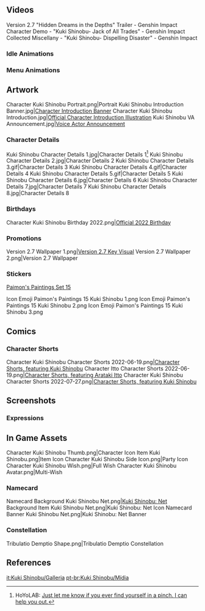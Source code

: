 <!-- Only media posted by HoYoverse. This includes artwork (made in-house or commissioned) and promotional videos. The exception is GIFs of the character using their talents. Make sure to cite the source. -->
{{CharacterTabs}}

==Videos==
<gallery hideaddbutton="true" captionalign="center">
Version 2.7 "Hidden Dreams in the Depths" Trailer - Genshin Impact
Character Demo - "Kuki Shinobu- Jack of All Trades" - Genshin Impact
Collected Miscellany - "Kuki Shinobu- Dispelling Disaster" - Genshin Impact
</gallery>
<!--
==Animations==
===Talent GIFs===
<gallery hideaddbutton="true" captionalign="center">
Shinobu's Shadowsword Normal Preview.gif|Normal Attack, [[Shinobu's Shadowsword]]
Shinobu's Shadowsword Charged Preview.gif|Charged Attack, Shinobu's Shadowsword
Shinobu's Shadowsword Plunge Preview.gif|Plunge Attack, Shinobu's Shadowsword
Sanctifying Ring Preview.gif|Elemental Skill, [[Sanctifying Ring]]
Sanctifying Ring Hold Preview.gif|Elemental Skill (Hold), Sanctifying Ring
Gyoei Narukami Kariyama Rite Preview.gif|Elemental Burst, [[Gyoei Narukami Kariyama Rite]]
</gallery>-->
===Idle Animations===
{{Preview
|size=180px
|file1=Idle Kuki Shinobu 1
|file2=Idle Kuki Shinobu 2
}}
===Menu Animations===
{{Preview
|size=180px
|file1=Talent Menu Kuki Shinobu
|file2=Weapon Menu Kuki Shinobu
}}

==Artwork==
<gallery hideaddbutton="true" captionalign="center">
Character Kuki Shinobu Portrait.png|Portrait
Kuki Shinobu Introduction Banner.jpg|[https://www.hoyolab.com/article/3997039 Character Introduction Banner]<!--2022-03-28-->
Character Kuki Shinobu Introduction.jpg|[https://twitter.com/genshinimpact/status/1508384149458980864 Official Character Introduction Illustration]<!--2022-03-28-->
Kuki Shinobu VA Announcement.jpg|[https://twitter.com/GenshinImpact/status/1537676417420480515 Voice Actor Announcement]
</gallery>

===Character Details===
<gallery hideaddbutton="true" captionalign="center">
Kuki Shinobu Character Details 1.jpg|Character Details 1<ref name="charDetails">HoYoLAB: [https://www.hoyolab.com/article/5459824 Just let me know if you ever find yourself in a pinch. I can help you out.]</ref>
Kuki Shinobu Character Details 2.jpg|Character Details 2
Kuki Shinobu Character Details 3.gif|Character Details 3
Kuki Shinobu Character Details 4.gif|Character Details 4
Kuki Shinobu Character Details 5.gif|Character Details 5
Kuki Shinobu Character Details 6.jpg|Character Details 6
Kuki Shinobu Character Details 7.jpg|Character Details 7
Kuki Shinobu Character Details 8.jpg|Character Details 8
</gallery>

===Birthdays===
<gallery hideaddbutton="true" captionalign="center">
Character Kuki Shinobu Birthday 2022.png|[https://twitter.com/GenshinImpact/status/1552142987374735362 Official 2022 Birthday]
</gallery>
<!--
===Holiday===
<gallery hideaddbutton="true" captionalign="center">

</gallery>-->

===Promotions===
<gallery hideaddbutton="true" captionalign="center">
Version 2.7 Wallpaper 1.png|[https://twitter.com/GenshinImpact/status/1541421090949533857 Version 2.7 Key Visual]
Version 2.7 Wallpaper 2.png|Version 2.7 Wallpaper
</gallery>

<!--
===Social Media===
<gallery hideaddbutton="true" captionalign="center">

</gallery>
-->

===Stickers===
;[https://twitter.com/GenshinImpact/status/1540182935814385664 Paimon's Paintings Set 15]
<gallery hideaddbutton="true" captionalign="center">
Icon Emoji Paimon's Paintings 15 Kuki Shinobu 1.png
Icon Emoji Paimon's Paintings 15 Kuki Shinobu 2.png
Icon Emoji Paimon's Paintings 15 Kuki Shinobu 3.png
</gallery>
<!--
===Miscellaneous===
<gallery hideaddbutton="true" captionalign="center">

</gallery>

==Events==
* Event Name 1/Gallery
* Event Name 2/Gallery
-->
==Comics==
===Character Shorts===
<gallery hideaddbutton="true" captionalign="center">
Character Kuki Shinobu Character Shorts 2022-06-19.png|[https://twitter.com/GenshinImpact/status/1538735894512865280 Character Shorts, featuring Kuki Shinobu]
Character Itto Character Shorts 2022-06-19.png|[https://twitter.com/GenshinImpact/status/1538734637387751424 Character Shorts, featuring Arataki Itto]
Character Kuki Shinobu Character Shorts 2022-07-27.png|[https://twitter.com/GenshinImpact/status/1552142987462852612 Character Shorts, featuring Kuki Shinobu]
</gallery>

==Screenshots==
===Expressions===
{{Character Expression
|character   = Kuki Shinobu
|expression1 = Default
|expression2 = Pensive
|expression3 = Confident
}}

==In Game Assets==
<gallery hideaddbutton="true" captionalign="center">
Character Kuki Shinobu Thumb.png|Character Icon
Item Kuki Shinobu.png|Item Icon
Character Kuki Shinobu Side Icon.png|Party Icon
Character Kuki Shinobu Wish.png|Full Wish
Character Kuki Shinobu Avatar.png|Multi-Wish
</gallery>

===Namecard===
<gallery hideaddbutton="true" captionalign="center">
Namecard Background Kuki Shinobu Net.png|[[Kuki Shinobu: Net]] Background
Item Kuki Shinobu Net.png|Kuki Shinobu: Net Icon
Namecard Banner Kuki Shinobu Net.png|Kuki Shinobu: Net Banner
</gallery>

===Constellation===
<gallery hideaddbutton="true" captionalign="center">
Tribulatio Demptio Shape.png|Tribulatio Demptio Constellation
</gallery>

==References==
{{Reflist}}

[[it:Kuki Shinobu/Galleria]]
[[pt-br:Kuki Shinobu/Mídia]]
